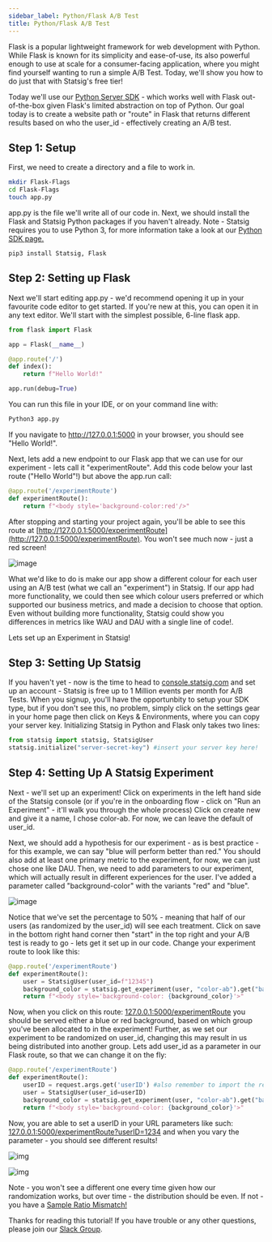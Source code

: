 ```yaml
---
sidebar_label: Python/Flask A/B Test
title: Python/Flask A/B Test
---
```


Flask is a popular lightweight framework for web development with Python. While Flask is known for its simplicity and ease-of-use, its also powerful enough to use at scale for a consumer-facing application, where you might find yourself wanting to run a simple A/B Test. Today, we'll show you how to do just that with Statsig's free tier!

Today we'll use our [Python Server SDK](https://docs.statsig.com/server/pythonSDK) - which works well with Flask out-of-the-box given Flask's limited abstraction on top of Python. Our goal today is to create a website path or "route" in Flask that returns different results based on who the user_id - effectively creating an A/B test. 

## Step 1: Setup

First, we need to create a directory and a file to work in. 

```zsh
mkdir Flask-Flags
cd Flask-Flags
touch app.py
```

app.py is the file we'll write all of our code in. Next, we should install the Flask and Statsig Python packages if you haven't already. Note - Statsig requires you to use Python 3, for more information take a look at our [Python SDK page.](https://docs.statsig.com/server/pythonSDK)

```
pip3 install Statsig, Flask
```

## Step 2: Setting up Flask
Next we'll start editing app.py - we'd recommend opening it up in your favourite code editor to get started. If you're new at this, you can open it in any text editor. We'll start with the simplest possible, 6-line flask app. 

```Python 
from flask import Flask

app = Flask(__name__)

@app.route('/')
def index():
    return f"Hello World!"

app.run(debug=True)
```

You can run this file in your IDE, or on your command line with:

```zsh
Python3 app.py
```

If you navigate to http://127.0.0.1:5000 in your browser, you should see "Hello World!".

Next, lets add a new endpoint to our Flask app that we can use for our experiment - lets call it "experimentRoute". Add this code below your last route ("Hello World"!) but above the app.run call:

```Python
@app.route('/experimentRoute')
def experimentRoute():
    return f"<body style='background-color:red'/>"
```

After stopping and starting your project again, you'll be able to see this route at [http://127.0.0.1:5000/experimentRoute](http://127.0.0.1:5000/experimentRoute). You won't see much now - just a red screen!

![image](/img/red_backgroundcolor.png)

What we'd like to do is make our app show a different colour for each user using an A/B test (what we call an "experiment") in Statsig. If our app had more functionality, we could then see which colour users preferred or which supported our business metrics, and made a decision to choose that option. Even without building more functionality, Statsig could show you differences in metrics like WAU and DAU with a single line of code!.

Lets set up an Experiment in Statsig!

## Step 3: Setting Up Statsig

If you haven't yet - now is the time to head to [console.statsig.com](http://console.statsig.com) and set up an account - Statsig is free up to 1 Million events per month for A/B Tests. When you signup, you'll have the opportunbity to setup your SDK type, but if you don't see this, no problem, simply click on the settings gear in your home page then click on Keys & Environments, where you can copy your server key. Initializing Statsig in Python and Flask only takes two lines:

```Python
from statsig import statsig, StatsigUser
statsig.initialize("server-secret-key") #insert your server key here!
```

## Step 4: Setting Up A Statsig Experiment

Next - we'll set up an experiment! Click on experiments in the left hand side of the Statsig console (or if you're in the onboarding flow - click on "Run an Experiment" - it'll walk you through the whole process) Click on create new and give it a name, I chose color-ab. For now, we can leave the default of user_id. 

Next, we should add a hypothesis for our experiment - as is best practice - for this example, we can say "blue will perform better than red." You should also add at least one primary metric to the experiment, for now, we can just chose one like DAU. Then, we need to add parameters to our experiment, which will actually result in different experiences for the user. I've added a parameter called "background-color" with the variants "red" and "blue".

![image](/img/redblue_abtest.png)

Notice that we've set the percentage to 50% - meaning that half of our users (as randomized by the user_id) will see each treatment. Click on save in the bottom right hand corner then "start" in the top right and your A/B test is ready to go - lets get it set up in our code. Change your experiment route to look like this:

```Python 
@app.route('/experimentRoute')
def experimentRoute():
    user = StatsigUser(user_id=f"12345")
    background_color = statsig.get_experiment(user, "color-ab").get("background-color", "green")
    return f"<body style='background-color: {background_color}'>"
```

Now, when you click on this route: [127.0.0.1:5000/experimentRoute](http://127.0.0.1:5000/experimentRoute) you should be served either a blue or red background, based on which group you've been allocated to in the experiment! Further, as we set our experiment to be randomized on user_id, changing this may result in us being distributed into another group. Lets add user_id as a parameter in our Flask route, so that we can change it on the fly:

```Python
@app.route('/experimentRoute')
def experimentRoute():
    userID = request.args.get('userID') #also remember to import the request object from the Flask module!
    user = StatsigUser(user_id=userID)
    background_color = statsig.get_experiment(user, "color-ab").get("background-color", "green")
    return f"<body style='background-color: {background_color}'>"
```

Now, you are able to set a userID in your URL parameters like such: [127.0.0.1:5000/experimentRoute?userID=1234](http://127.0.0.1:5000/experimentRoute?userID=1234) and when you vary the parameter - you should see different results! 

![img](/img/red_exposure.png)

![img](/img/blue_exposure.png)

Note - you won't see a different one every time given how our randomization works, but over time - the distribution should be even. If not - you have a [Sample Ratio Mismatch!](https://www.statsig.com/blog/sample-ratio-mismatch)

Thanks for reading this tutorial! If you have trouble or any other questions, please join our [Slack Group](https://statsig.com/slack).

